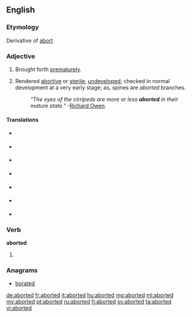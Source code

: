 ==English==

===Etymology===
Derivative of [[abort]]

===Adjective===
{{en-adj|-}}

# Brought forth [[prematurely]].
# {{context|biology}} Rendered [[abortive]] or [[sterile]]; [[undeveloped]]; checked in normal development at a very early stage; as, spines are ''aborted'' branches.
#: ''"The eyes of the cirripeds are more or less '''aborted''' in their mature state."'' -[[w:Richard Owen|Richard Owen]].

====Translations====
{{trans-top|brought forth prematurely}}
{{trans-mid}}
{{trans-bottom}}
{{trans-top|rendered abortive or sterile}}
{{trans-mid}}
{{trans-bottom}}

{{checktrans-top}}
<!-- meaning (1) or meaning (2)? -->
* {{ttbc|ca}} {{t-|ca|avortat}}
* {{ttbc|fr}} {{t+|fr|avorté}}
* {{ttbc|ia}} {{t-|ia|abortate}}
* {{ttbc|it}} {{t-|it|terminato}}
* {{ttbc|pt}} {{t-|pt|abortado}}
* {{ttbc|es}} {{t-|es|abortado}}
* {{ttbc|sv}} {{t+|sv|aborterad}}
{{checktrans-bottom}}

===Verb===
'''aborted'''

# {{en-past of|abort}}

===Anagrams===
* [[borated#English|borated]]

[[de:aborted]]
[[fr:aborted]]
[[it:aborted]]
[[hu:aborted]]
[[mg:aborted]]
[[ml:aborted]]
[[my:aborted]]
[[pt:aborted]]
[[ru:aborted]]
[[fi:aborted]]
[[sv:aborted]]
[[ta:aborted]]
[[vi:aborted]]
